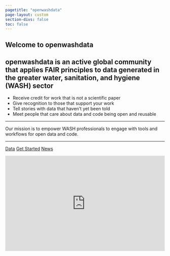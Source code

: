 ```yaml
---
pagetitle: "openwashdata"
page-layout: custom
section-divs: false
toc: false
---
```


::: {.hero-banner}

::: {.content-block}

# Welcome to openwashdata

## openwashdata is an active global community that applies FAIR principles to data generated in the greater water, sanitation, and hygiene (WASH) sector

- Receive credit for work that is not a scientific paper
- Give recognition to those that support your work
- Tell stories with data that haven't yet been told 
- Meet people that care about data and code being open and reusable

***
Our mission is to empower WASH professionals to engage with tools and workflows for open data and code.

***
::: {.hero-buttons}
[Data](pages/gallery/data){.btn-action-primary .btn-action .btn .btn-success .btn-lg role="button"}
[Get Started](pages/get-started/){#btn-guide .btn-action .btn .btn-info .btn-lg role="button"}
[News](https://buttondown.email/openwashdata/archive){#btn-guide .btn-action .btn .btn-info .btn-lg role="button"}
::: 

:::

:::

::: {.content-block}

<iframe
scrolling="no"
style="width:100%!important;height:300px;border:0px !important"
src="https://buttondown.email/openwashdata?as_embed=true"
></iframe><br /><br />

:::

